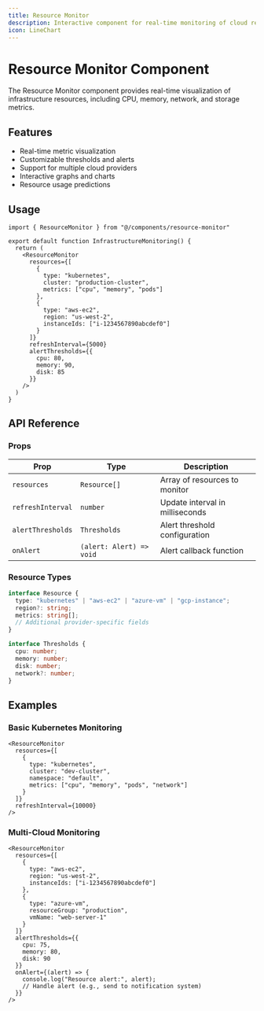 ```yaml
---
title: Resource Monitor
description: Interactive component for real-time monitoring of cloud resources and infrastructure
icon: LineChart
---
```


# Resource Monitor Component

The Resource Monitor component provides real-time visualization of infrastructure resources, including CPU, memory, network, and storage metrics.

## Features

- Real-time metric visualization
- Customizable thresholds and alerts
- Support for multiple cloud providers
- Interactive graphs and charts
- Resource usage predictions

## Usage

```tsx
import { ResourceMonitor } from "@/components/resource-monitor"

export default function InfrastructureMonitoring() {
  return (
    <ResourceMonitor
      resources={[
        {
          type: "kubernetes",
          cluster: "production-cluster",
          metrics: ["cpu", "memory", "pods"]
        },
        {
          type: "aws-ec2",
          region: "us-west-2",
          instanceIds: ["i-1234567890abcdef0"]
        }
      ]}
      refreshInterval={5000}
      alertThresholds={{
        cpu: 80,
        memory: 90,
        disk: 85
      }}
    />
  )
}
```

## API Reference

### Props

| Prop | Type | Description |
|------|------|-------------|
| `resources` | `Resource[]` | Array of resources to monitor |
| `refreshInterval` | `number` | Update interval in milliseconds |
| `alertThresholds` | `Thresholds` | Alert threshold configuration |
| `onAlert` | `(alert: Alert) => void` | Alert callback function |

### Resource Types

```typescript
interface Resource {
  type: "kubernetes" | "aws-ec2" | "azure-vm" | "gcp-instance";
  region?: string;
  metrics: string[];
  // Additional provider-specific fields
}

interface Thresholds {
  cpu: number;
  memory: number;
  disk: number;
  network?: number;
}
```

## Examples

### Basic Kubernetes Monitoring

```tsx
<ResourceMonitor
  resources={[
    {
      type: "kubernetes",
      cluster: "dev-cluster",
      namespace: "default",
      metrics: ["cpu", "memory", "pods", "network"]
    }
  ]}
  refreshInterval={10000}
/>
```

### Multi-Cloud Monitoring

```tsx
<ResourceMonitor
  resources={[
    {
      type: "aws-ec2",
      region: "us-west-2",
      instanceIds: ["i-1234567890abcdef0"]
    },
    {
      type: "azure-vm",
      resourceGroup: "production",
      vmName: "web-server-1"
    }
  ]}
  alertThresholds={{
    cpu: 75,
    memory: 80,
    disk: 90
  }}
  onAlert={(alert) => {
    console.log("Resource alert:", alert);
    // Handle alert (e.g., send to notification system)
  }}
/>
``` 